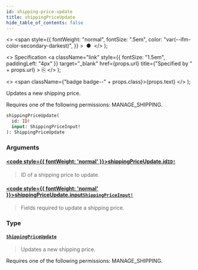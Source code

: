 ```yaml
---
id: shipping-price-update
title: shippingPriceUpdate
hide_table_of_contents: false
---
```


  <>
    <span
      style={{
        fontWeight: "normal",
        fontSize: ".5em",
        color: "var(--ifm-color-secondary-darkest)",
      }}
    >
      &nbsp;●&nbsp;
    </span>
  </>
);

  <>
    Specification
    <a
      className="link"
      style={{ fontSize: "1.5em", paddingLeft: "4px" }}
      target="\_blank"
      href={props.url}
      title={"Specified by " + props.url}
    >
      ⎘
    </a>
  </>
);

  <>
    <span className={"badge badge--" + props.class}>{props.text}</span>
  </>
);

Updates a new shipping price.

Requires one of the following permissions: MANAGE_SHIPPING.

```graphql
shippingPriceUpdate(
  id: ID!
  input: ShippingPriceInput!
): ShippingPriceUpdate
```

### Arguments

#### [<code style={{ fontWeight: 'normal' }}>shippingPriceUpdate.<b>id</b></code>](#)<Bullet />[`ID!`](../../../storefront/miscellaneous/scalars/id) <Badge class="secondary" text="non-null"/> <Badge class="secondary" text="scalar"/>

> ID of a shipping price to update.

#### [<code style={{ fontWeight: 'normal' }}>shippingPriceUpdate.<b>input</b></code>](#)<Bullet />[`ShippingPriceInput!`](../../../storefront/shipping/inputs/shipping-price-input) <Badge class="secondary" text="non-null"/> <Badge class="secondary" text="input"/>

> Fields required to update a shipping price.

### Type

#### [`ShippingPriceUpdate`](../../../storefront/shipping/objects/shipping-price-update) <Badge class="secondary" text="object"/>

> Updates a new shipping price.

Requires one of the following permissions: MANAGE_SHIPPING.

>
